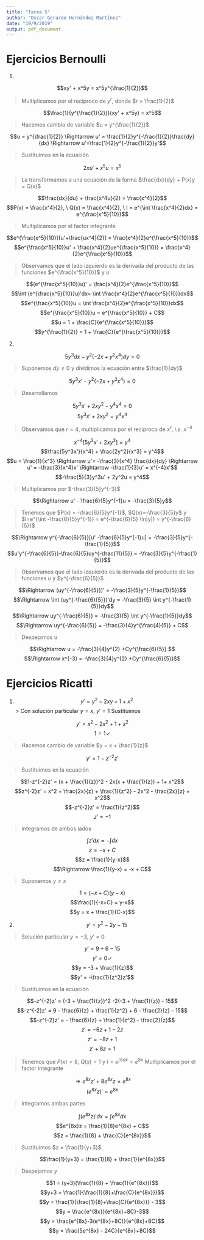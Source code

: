 ---
title: "Tarea 5"
author: "Oscar Gerardo Hernández Martínez"
date: "19/9/2019"
output: pdf_document
---

# Ejercicios Bernoulli

1.

$$xy' + x^5y = x^5y^{\frac{1}{2}}$$

> Multiplicamos por el recíproco de $y^r$, donde $r = \frac{1}{2}$


$$\frac{1}{y^{\frac{1}{2}}}(xy' + x^5y) = x^5$$

> Hacemos cambio de variable $u = y^{\frac{1}{2}}$

$$u = y^{\frac{1}{2}} \Rightarrow u' = \frac{1}{2}y^{-\frac{1}{2}}\frac{dy}{dx} \Rightarrow u'=\frac{1}{2}y^{-\frac{1}{2}}y'$$

> Sustituimos en la ecuación

$$2xu' + x^5u = x^5$$

> La transformamos a una ecuación de la forma $\frac{dx}{dy} + P(x)y = Q(x)$

$$\frac{dx}{du} + \frac{x^4u}{2} = \frac{x^4}{2}$$
$$P(x) = \frac{x^4}{2}, \ Q(x) = \frac{x^4}{2}, \ I = e^{\int \frac{x^4}{2}dx} = e^{\frac{x^5}{10}}$$

> Multiplicamos por el factor integrante

$$e^{\frac{x^5}{10}}[u'+\frac{ux^4}{2}] = \frac{x^4}{2}e^{\frac{x^5}{10}}$$
$$e^{\frac{x^5}{10}}u' + \frac{x^4}{2}ue^{\frac{x^5}{10}} = \frac{x^4}{2}e^{\frac{x^5}{10}}$$

> Observamos que el lado izquierdo es la derivada del producto de las funciones $e^{\frac{x^5}{10}}$ y $u$

$$(e^{\frac{x^5}{10}}u)' = \frac{x^4}{2}e^{\frac{x^5}{10}}$$
$$\int (e^{\frac{x^5}{10}}u)'dx= \int \frac{x^4}{2}e^{\frac{x^5}{10}}dx$$
$$e^{\frac{x^5}{10}}u = \int \frac{x^4}{2}e^{\frac{x^5}{10}}dx$$
$$e^{\frac{x^5}{10}}u = e^{\frac{x^5}{10}} + C$$
$$u = 1 + \frac{C}{e^{\frac{x^5}{10}}}$$
$$y^{\frac{1}{2}} = 1 + \frac{C}{e^{\frac{x^5}{10}}}$$

2.

$$5y^3dx - y^2(-2x + y^2x^4)dy = 0$$

> Suponemos $dy \ne 0$ y dividimos la ecuación entre $\frac{1}{dy}$

$$5y^3x' - y^2(-2x+y^2x^4) = 0$$

> Desarrollamos

$$5y^3x' + 2xy^2 - y^4x^4= 0$$
$$5y^3x' + 2xy^2 = y^4x^4$$

> Observamos que $r=4$, multiplicamos por el recíproco de $x^r$, $i.e. \ x^{-4}$

$$x^{-4}[5y^3x' + 2xy^2] = y^4$$
$$\frac{5y^3x'}{x^4} + \frac{2y^2}{x^3} = y^4$$
$$u = \frac{1}{x^3} \Rightarrow u'= -\frac{3}{x^4} \frac{dx}{dy} \Rightarrow u' = -\frac{3}{x^4}x' \Rightarrow -\frac{1}{3}u' = x^{-4}x'$$
$$-\frac{5}{3}y^3u' + 2y^2u = y^4$$

> Multiplicamos por $-\frac{3}{5}y^{-3}$ 

$$\Rightarrow u' - \frac{6}{5}y^{-1}u = -\frac{3}{5}y$$

> Tenemos que $P(x) = -\frac{6}{5}y^{-1}$, $Q(x)=-\frac{3}{5}y$ y $I=e^{\int -\frac{6}{5}y^{-1}} = e^{-\frac{6}{5} \ln|y|} = y^{-\frac{6}{5}}$

$$\Rightarrow y^{-\frac{6}{5}}[u' -\frac{6}{5}y^{-1}u] = -\frac{3}{5}y^{-\frac{1}{5}}$$
$$u'y^{-\frac{6}{5}}-\frac{6}{5}uy^{-\frac{11}{5}} = -\frac{3}{5}y^{-\frac{1}{5}}$$

> Observamos que el lado izquierdo es la derivada del producto de las funciones $u$ y $y^{-\frac{6}{5}}$

$$\Rightarrow (uy^{-\frac{6}{5}})' = -\frac{3}{5}y^{-\frac{1}{5}}$$
$$\Rightarrow \int (uy^{-\frac{6}{5}})'dy = -\frac{3}{5} \int y^{-\frac{1}{5}}dy$$
$$\Rightarrow uy^{-\frac{6}{5}} = -\frac{3}{5} \int y^{-\frac{1}{5}}dy$$
$$\Rightarrow uy^{-\frac{6}{5}} = -\frac{3}{4}y^{\frac{4}{5}} + C$$

> Despejamos u

$$\Rightarrow u = -\frac{3}{4}y^{2} +Cy^{\frac{6}{5}} $$
$$\Rightarrow x^{-3} = -\frac{3}{4}y^{2} +Cy^{\frac{6}{5}}$$

# Ejercicios Ricatti

1.
$$y' = y^2 - 2xy + 1 + x^2$$
> Con solución particular $y = x, \ y' = 1$
Sustituimos 

$$y' = x^2 - 2x^2 +1 + x^2$$
$$1=1 \checkmark$$

> Hacemos cambio de variable $y = x + \frac{1}{z}$

$$y' = 1 - z^{-2}z'$$

> Sustituímos en la ecuación

$$1-z^{-2}z' = (x + \frac{1}{z})^2 - 2x(x + \frac{1}{z}) + 1+ x^2$$
$$z^{-2}z' = x^2 + \frac{2x}{z} + \frac{1}{z^2} - 2x^2 - \frac{2x}{z} + x^2$$
$$-z^{-2}z' = \frac{1}{z^2}$$
$$z' = -1$$

> Integramos de ambos lados

$$\int z'dx = -\int dx$$
$$z = -x + C$$
$$z = \frac{1}{y-x}$$
$$\Rightarrow \frac{1}{y-x} = -x + C$$

> Suponemos $y \ne x$

$$1 = (-x + C)(y-x)$$
$$\frac{1}{-x+C} = y-x$$
$$y = x + \frac{1}{C-x}$$

2.
$$y' = y^2 - 2y - 15$$

> Solución particular $y = -3, \ y' = 0$ 

$$y' = 9 + 6 -15$$
$$y' = 0 \checkmark$$
$$y = -3 + \frac{1}{z}$$
$$y' = -\frac{1}{z^2}z'$$

> Sustituimos en la ecuación

$$-z^{-2}z' = (-3 + \frac{1}{z})^2 -2(-3 + \frac{1}{z}) - 15$$
$$-z^{-2}z' = 9 - \frac{6}{z} + \frac{1}{z^2} + 6 - \frac{2}{z} - 15$$
$$-z^{-2}z' = - \frac{6}{z} + \frac{1}{z^2} - \frac{2}{z}$$
$$z' = -6z + 1 -2z$$
$$z' = -8z + 1$$
$$z' + 8z = 1$$

> Tenemos que $P(x)=8$, $Q(x)=1$ y $I=e^{\int 8 dx} = e^{8x}$
Multiplicamos por el factor integrante

$$\Rightarrow e^{8x}z' + 8e^{8x}z = e^{8x}$$
$$(e^{8x}z)' = e^{8x}$$

> Integramos ambas partes

$$\int (e^{8x}z)'dx = \int e^{8x}dx$$
$$e^{8x}z = \frac{1}{8}e^{8x} + C$$
$$z = \frac{1}{8} + \frac{C}{e^{8x}}$$

> Sustituimos $z = \frac{1}{y+3}$

$$\frac{1}{y+3} = \frac{1}{8} + \frac{1}{e^{8x}}$$

> Despejamos $y$

$$1 = (y+3)(\frac{1}{8} + \frac{1}{e^{8x}})$$
$$y+3 = \frac{1}{\frac{1}{8}+\frac{C}{e^{8x}}}$$
$$y = \frac{1}{\frac{1}{8}+\frac{C}{e^{8x}}} - 3$$
$$y = \frac{e^{8x}}{e^{8x}+8C}-3$$
$$y = \frac{e^{8x}-3(e^{8x}+8C)}{e^{8x}+8C}$$
$$y = \frac{5e^{8x} - 24C}{e^{8x}+8C}$$






